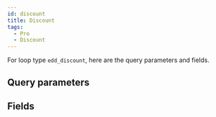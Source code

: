 ```yaml
---
id: discount
title: Discount
tags:
  - Pro
  - Discount
---
```


For loop type `edd_discount`, here are the query parameters and fields.

## Query parameters

<QueryArgsList args={json.query_args} />

## Fields

<FieldsList fields={json.fields} />
